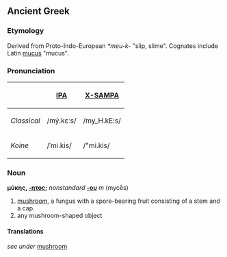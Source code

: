 == Ancient Greek ==
=== Etymology ===
Derived from Proto-Indo-European ''*meu-k-'' "slip, slime".  Cognates include Latin [[mucus]] "mucus".

=== Pronunciation ===
{| border=1 cellpadding=5
! !! [[w:IPA|IPA]] !! [[w:X-SAMPA|X-SAMPA]]
|-
! ''Classical'' 
| /mý.kɛːs/ || /my_H.kE:s/
|-
! ''Koine'' 
| /ˈmi.kis/ || /"mi.kis/
|}

=== Noun ===
'''μύκης, [[Wiktionary Appendix:Greek third declension|-ητος]];''' ''nonstandard'' '''[[Wiktionary Appendix:Greek first declension|-ου]]'''  ''m'' (mycēs)
# [[mushroom]], a fungus with a spore-bearing fruit consisting of a stem and a cap.
# any mushroom-shaped object

====Translations====
''see under'' [[mushroom]]